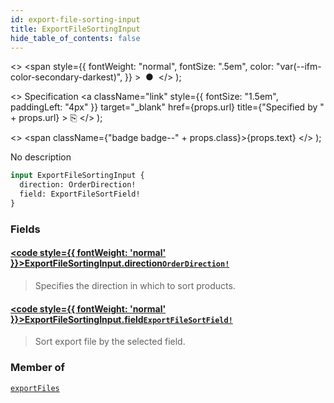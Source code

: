 ```yaml
---
id: export-file-sorting-input
title: ExportFileSortingInput
hide_table_of_contents: false
---
```


  <>
    <span
      style={{
        fontWeight: "normal",
        fontSize: ".5em",
        color: "var(--ifm-color-secondary-darkest)",
      }}
    >
      &nbsp;●&nbsp;
    </span>
  </>
);

  <>
    Specification
    <a
      className="link"
      style={{ fontSize: "1.5em", paddingLeft: "4px" }}
      target="\_blank"
      href={props.url}
      title={"Specified by " + props.url}
    >
      ⎘
    </a>
  </>
);

  <>
    <span className={"badge badge--" + props.class}>{props.text}</span>
  </>
);

No description

```graphql
input ExportFileSortingInput {
  direction: OrderDirection!
  field: ExportFileSortField!
}
```

### Fields

#### [<code style={{ fontWeight: 'normal' }}>ExportFileSortingInput.<b>direction</b></code>](#)<Bullet />[`OrderDirection!`](../../../api-reference/miscellaneous/enums/order-direction) <Badge class="secondary" text="non-null"/> <Badge class="secondary" text="enum"/> <Badge class="secondary" text="miscellaneous"/>

> Specifies the direction in which to sort products.

#### [<code style={{ fontWeight: 'normal' }}>ExportFileSortingInput.<b>field</b></code>](#)<Bullet />[`ExportFileSortField!`](../../../api-reference/miscellaneous/enums/export-file-sort-field) <Badge class="secondary" text="non-null"/> <Badge class="secondary" text="enum"/> <Badge class="secondary" text="miscellaneous"/>

> Sort export file by the selected field.

### Member of

[`exportFiles`](../../../api-reference/miscellaneous/queries/export-files) <Badge class="secondary" text="query"/>
